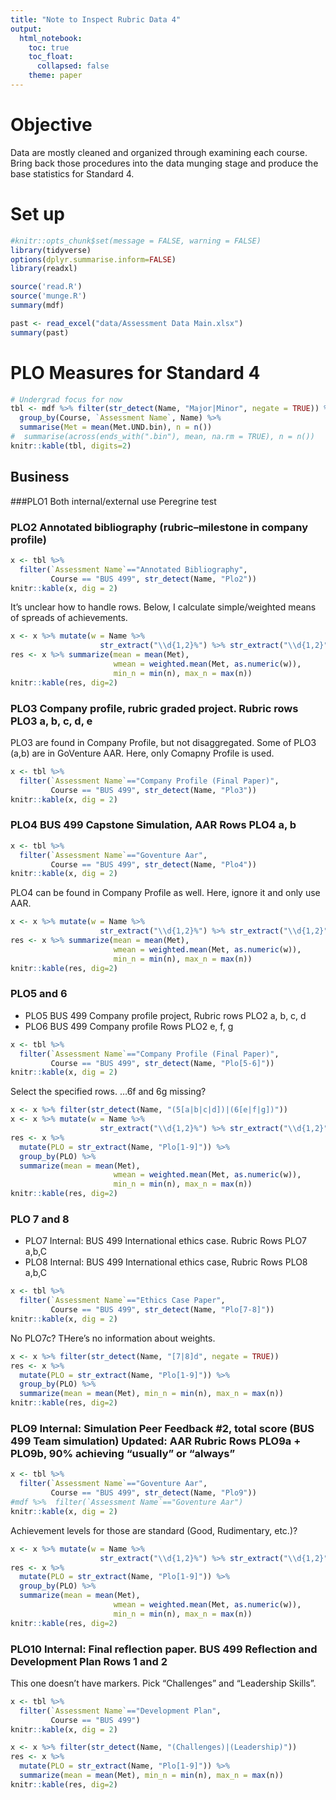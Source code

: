 ```yaml
---
title: "Note to Inspect Rubric Data 4"
output:
  html_notebook:
    toc: true
    toc_float:
      collapsed: false
    theme: paper
---
```


# Objective
Data are mostly cleaned and organized through examining each course. Bring back those procedures into the data munging stage and produce the base statistics for Standard 4.

# Set up

```r
#knitr::opts_chunk$set(message = FALSE, warning = FALSE)
library(tidyverse)
options(dplyr.summarise.inform=FALSE) 
library(readxl)
```

```r
source('read.R')
source('munge.R')
summary(mdf)
```

```r
past <- read_excel("data/Assessment Data Main.xlsx")
summary(past)
```


# PLO Measures for Standard 4

```r
# Undergrad focus for now
tbl <- mdf %>% filter(str_detect(Name, "Major|Minor", negate = TRUE)) %>%
  group_by(Course, `Assessment Name`, Name) %>%
  summarise(Met = mean(Met.UND.bin), n = n())
#  summarise(across(ends_with(".bin"), mean, na.rm = TRUE), n = n())
knitr::kable(tbl, digits=2)
```

## Business

###PLO1
Both internal/external use Peregrine test

### PLO2 Annotated bibliography (rubric--milestone in company profile)
```r
x <- tbl %>%
  filter(`Assessment Name`=="Annotated Bibliography",
         Course == "BUS 499", str_detect(Name, "Plo2"))
knitr::kable(x, dig = 2)
```
It's unclear how to handle rows. Below, I calculate simple/weighted means of spreads of achievements.
```r
x <- x %>% mutate(w = Name %>%
                    str_extract("\\d{1,2}%") %>% str_extract("\\d{1,2}"))
res <- x %>% summarize(mean = mean(Met),
                       wmean = weighted.mean(Met, as.numeric(w)),
                       min_n = min(n), max_n = max(n))
knitr::kable(res, dig=2)
```

### PLO3 Company profile, rubric graded project.  Rubric rows  PLO3 a, b, c, d, e
PLO3 are found in Company Profile, but not disaggregated. Some of PLO3 (a,b) are in GoVenture AAR. Here, only Comapny Profile is used.
```r
x <- tbl %>%
  filter(`Assessment Name`=="Company Profile (Final Paper)",
         Course == "BUS 499", str_detect(Name, "Plo3"))
knitr::kable(x, dig = 2)
```

### PLO4 BUS 499 Capstone Simulation, AAR Rows PLO4 a, b
```r
x <- tbl %>%
  filter(`Assessment Name`=="Goventure Aar",
         Course == "BUS 499", str_detect(Name, "Plo4"))
knitr::kable(x, dig = 2)
```
PLO4 can be found in Company Profile as well. Here, ignore it and only use AAR.
```r
x <- x %>% mutate(w = Name %>%
                    str_extract("\\d{1,2}%") %>% str_extract("\\d{1,2}"))
res <- x %>% summarize(mean = mean(Met),
                       wmean = weighted.mean(Met, as.numeric(w)),
                       min_n = min(n), max_n = max(n))
knitr::kable(res, dig=2)
```

### PLO5 and 6
- PLO5 BUS 499 Company profile project, Rubric rows PLO2 a, b, c, d 
- PLO6 BUS 499 Company profile Rows PLO2 e, f, g

```r
x <- tbl %>%
  filter(`Assessment Name`=="Company Profile (Final Paper)",
         Course == "BUS 499", str_detect(Name, "Plo[5-6]"))
knitr::kable(x, dig = 2)
```
Select the specified rows. ...6f and 6g missing?
```r
x <- x %>% filter(str_detect(Name, "(5[a|b|c|d])|(6[e|f|g])"))
x <- x %>% mutate(w = Name %>%
                    str_extract("\\d{1,2}%") %>% str_extract("\\d{1,2}"))
res <- x %>%
  mutate(PLO = str_extract(Name, "Plo[1-9]")) %>% 
  group_by(PLO) %>%
  summarize(mean = mean(Met),
                       wmean = weighted.mean(Met, as.numeric(w)),
                       min_n = min(n), max_n = max(n))
knitr::kable(res, dig=2)
```

### PLO 7 and 8
- PLO7 Internal: BUS 499 International ethics case. Rubric Rows PLO7 a,b,C  
- PLO8 Internal: BUS 499 International ethics case, Rubric Rows PLO8 a,b,C
```r
x <- tbl %>%
  filter(`Assessment Name`=="Ethics Case Paper",
         Course == "BUS 499", str_detect(Name, "Plo[7-8]"))
knitr::kable(x, dig = 2)
```
No PLO7c? THere's no information about weights.
```r
x <- x %>% filter(str_detect(Name, "[7|8]d", negate = TRUE))
res <- x %>%
  mutate(PLO = str_extract(Name, "Plo[1-9]")) %>% 
  group_by(PLO) %>%
  summarize(mean = mean(Met), min_n = min(n), max_n = max(n))
knitr::kable(res, dig=2)
```

### PLO9 Internal: Simulation Peer Feedback #2, total score (BUS 499 Team simulation) Updated: AAR Rubric Rows PLO9a + PLO9b, 90% achieving "usually" or "always"

```r
x <- tbl %>%
  filter(`Assessment Name`=="Goventure Aar",
         Course == "BUS 499", str_detect(Name, "Plo9"))
#mdf %>%  filter(`Assessment Name`=="Goventure Aar")
knitr::kable(x, dig = 2)
```
Achievement levels for those are standard (Good, Rudimentary, etc.)?
```r
x <- x %>% mutate(w = Name %>%
                    str_extract("\\d{1,2}%") %>% str_extract("\\d{1,2}"))
res <- x %>%
  mutate(PLO = str_extract(Name, "Plo[1-9]")) %>% 
  group_by(PLO) %>%
  summarize(mean = mean(Met),
                       wmean = weighted.mean(Met, as.numeric(w)),
                       min_n = min(n), max_n = max(n))
knitr::kable(res, dig=2)
```

### PLO10 Internal: Final reflection paper. BUS 499 Reflection and Development Plan Rows 1 and 2

This one doesn't have markers. Pick "Challenges" and "Leadership Skills".
```r
x <- tbl %>%
  filter(`Assessment Name`=="Development Plan",
         Course == "BUS 499")
knitr::kable(x, dig = 2)
```

```r
x <- x %>% filter(str_detect(Name, "(Challenges)|(Leadership)"))
res <- x %>%
  mutate(PLO = str_extract(Name, "Plo[1-9]")) %>% 
  summarize(mean = mean(Met), min_n = min(n), max_n = max(n))
knitr::kable(res, dig=2)
```